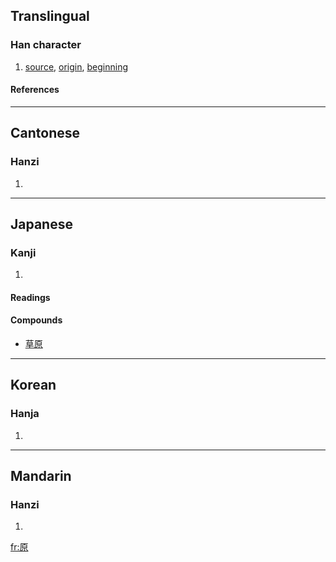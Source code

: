 ==Translingual==
===Han character===
{{Han char|rad=厂|as=08|sn=10|four=7129<sub>6</sub>|canj=一竹日火 (MHAF)}}
# [[source]], [[origin]], [[beginning]]
====References====
{{Han ref|kx=0162.030|dkj=02973|dj=0368.230|hdz=10074.090|uh=539F|ud=21407|bh=ADEC|bd=44524}}
----

==Cantonese==
===Hanzi===
{{yue-hanzi|jyut=|y=yun4}}
# {{defn|Cantonese}}
----
==Japanese==
===Kanji===

{{ja-kanji|grade=2|rs=厂08}}
# {{defn|Japanese}}
====Readings====
{{ja-readings|on=[[げん]] (gen)|kun=[[はら]] (hara), [[もと]] (moto), [[たずねる]] (tazuneru)}}

====Compounds====
*[[草原]]
----
==Korean==
===Hanja===
{{ko-hanja|hangeul=[[원]]|rv=won|mr=wŏn}}
# {{defn|Korean}}
----
==Mandarin==
===Hanzi===
{{cmn-hanzi|pin=yuán (yuan2)|wg=yüan<sup>2</sup>|y=}}
# {{defn|Mandarin}}

[[fr:原]]